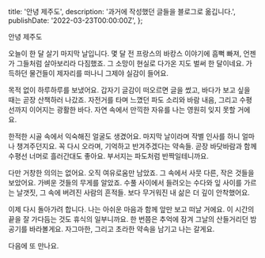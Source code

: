   title: '안녕 제주도',
  description: '과거에 작성했던 글들을 블로그로 옮깁니다.',
  publishDate: '2022-03-23T00:00:00Z',
};

안녕 제주도

오늘이 한 달 살기 마지막 날입니다. 몇 달 전 프랑스의 바캉스 이야기에 흠뻑 빠져, 언젠가 그들처럼 살아보리라 다짐했죠. 그 소망이 현실로 다가온 지도 벌써 한 달이네요. 가득하던 물건들이 제자리를 떠나니 그제야 실감이 들어요.

목적 없이 하루하루를 보냈어요. 갑자기 글감이 떠오르면 글을 썼고, 바다가 보고 싶을 때는 곧장 산책하러 나갔죠. 자전거를 타며 느꼈던 파도 소리와 바람 내음, 그리고 수평선까지 이어지는 광활한 바다. 자연 속에서 만끽한 자유를 나는 영원히 잊지 못할 거에요.

한적한 시골 속에서 익숙해진 얼굴도 생겼어요. 마지막 날이라며 작별 인사를 하니 얼마나 챙겨주던지요. 꼭 다시 오라며, 기억하고 반겨주겠다는 약속들. 곧장 바닷바람과 함께 수평선 너머로 흘러간대도 좋아요. 부서지는 파도처럼 반짝일테니까요.

다만 거창한 의의는 없어요. 오직 여유로움만 남았죠. 그 속에서 사뭇 다른, 작은 것들을 보았어요. 가벼운 것들의 무게를 알았죠. 수풀 사이에서 들려오는 수다와 잎 사이를 가르는 날갯짓, 그 속에 버려진 사람의 흔적들. 보다 무거워진 내 삶은 더 깊이 안착했어요.

이제 다시 돌아가려 합니다. 나는 아쉬운 마음과 함께 앞만 보고 떠날 거에요. 이 시간의 끝을 잘 가다듬는 것도 휴식의 일부니까요. 한 번쯤은 추억에 잠겨 그날의 산들거리던 밤공기를 바라볼게요. 자그마한, 그리고 초라한 약속을 남기고 나는 갈게요.

다음에 또 만나요.

